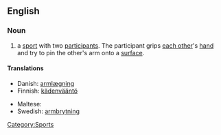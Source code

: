 ==English==
{{wikipedia}}

===Noun===
{{en-noun|-|sg=[[arm]] [[wrestling]]}}

# a  [[sport]] with two [[participant]]s.  The participant grips [[each other]]'s [[hand]] and try to pin the other's arm onto a [[surface]].

====Translations====
{{trans-top|a sport}}
* Danish: [[armlægning]] {{c}}
* Finnish: [[kädenvääntö]]
{{trans-mid}}
* Maltese: {{t|mt|tal-id}}
* Swedish: [[armbrytning]] {{c}}
{{trans-bottom}}

[[Category:Sports]]
